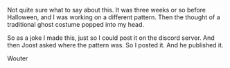 Not quite sure what to say about this. It was three weeks or so before
Halloween, and I was working on a different pattern. Then the thought of a
traditional ghost costume popped into my head.

So as a joke I made this, just so I could post it on the discord server. And
then Joost asked where the pattern was. So I posted it. And he published it.

Wouter
